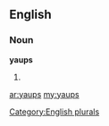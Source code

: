 ==English==

===Noun===
'''yaups'''

# {{plural of|[[yaup]]}}

[[Category:English plurals]]

[[ar:yaups]]
[[my:yaups]]